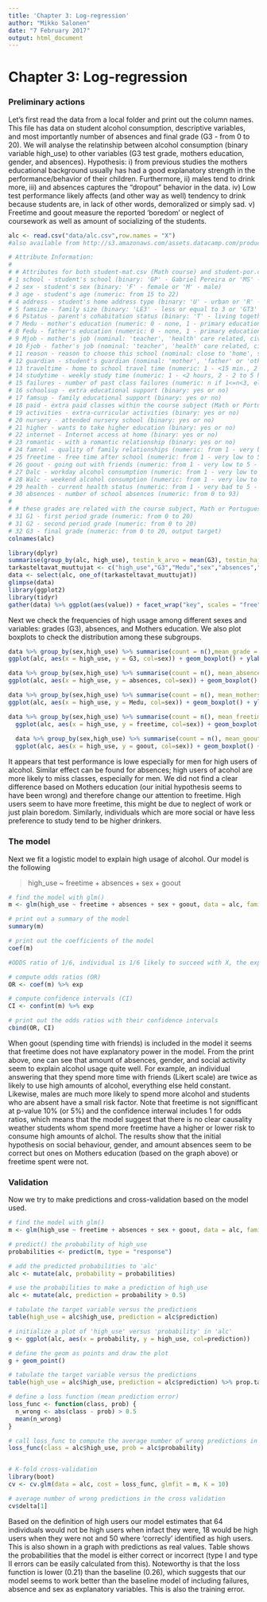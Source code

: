 ```yaml
---
title: 'Chapter 3: Log-regression'
author: "Mikko Salonen"
date: "7 February 2017"
output: html_document
---
```

# Chapter 3: Log-regression

### Preliminary actions

Let's first read the data from a local folder and print out the column names. This file has data on student alcohol consumption, descriptive variables, and most importantly number of absences and final grade (G3 - from 0 to 20). We will analyse the relatinship between alcohol consumption (binary variable high_use) to other variables (G3 test grade, mothers education, gender, and absences). Hypothesis: i) from previous studies the mothers educational background usually has had a good explanatory strength in the performance/behavior of their children. Furthermore, ii) males tend to drink more, iii) and absences captures the "dropout" behavior in the data. iv) Low test performance likely affects (and other way as well) tendency to drink because students are, in lack of other words, demoralized or simply sad. v) Freetime and goout measure the reported 'boredom' or neglect of coursework as well as amount of socializing of the students.

```r
alc <- read.csv("data/alc.csv",row.names = "X")
#also available from http://s3.amazonaws.com/assets.datacamp.com/production/course_2218/datasets/alc.txt 

# Attribute Information:
# 
# # Attributes for both student-mat.csv (Math course) and student-por.csv (Portuguese language course) datasets:
# 1 school - student's school (binary: 'GP' - Gabriel Pereira or 'MS' - Mousinho da Silveira)
# 2 sex - student's sex (binary: 'F' - female or 'M' - male)
# 3 age - student's age (numeric: from 15 to 22)
# 4 address - student's home address type (binary: 'U' - urban or 'R' - rural)
# 5 famsize - family size (binary: 'LE3' - less or equal to 3 or 'GT3' - greater than 3)
# 6 Pstatus - parent's cohabitation status (binary: 'T' - living together or 'A' - apart)
# 7 Medu - mother's education (numeric: 0 - none, 1 - primary education (4th grade), 2 Ã¢â‚¬â€œ 5th to 9th grade, 3 Ã¢â‚¬â€œ secondary education or 4 Ã¢â‚¬â€œ higher education)
# 8 Fedu - father's education (numeric: 0 - none, 1 - primary education (4th grade), 2 Ã¢â‚¬â€œ 5th to 9th grade, 3 Ã¢â‚¬â€œ secondary education or 4 Ã¢â‚¬â€œ higher education)
# 9 Mjob - mother's job (nominal: 'teacher', 'health' care related, civil 'services' (e.g. administrative or police), 'at_home' or 'other')
# 10 Fjob - father's job (nominal: 'teacher', 'health' care related, civil 'services' (e.g. administrative or police), 'at_home' or 'other')
# 11 reason - reason to choose this school (nominal: close to 'home', school 'reputation', 'course' preference or 'other')
# 12 guardian - student's guardian (nominal: 'mother', 'father' or 'other')
# 13 traveltime - home to school travel time (numeric: 1 - <15 min., 2 - 15 to 30 min., 3 - 30 min. to 1 hour, or 4 - >1 hour)
# 14 studytime - weekly study time (numeric: 1 - <2 hours, 2 - 2 to 5 hours, 3 - 5 to 10 hours, or 4 - >10 hours)
# 15 failures - number of past class failures (numeric: n if 1<=n<3, else 4)
# 16 schoolsup - extra educational support (binary: yes or no)
# 17 famsup - family educational support (binary: yes or no)
# 18 paid - extra paid classes within the course subject (Math or Portuguese) (binary: yes or no)
# 19 activities - extra-curricular activities (binary: yes or no)
# 20 nursery - attended nursery school (binary: yes or no)
# 21 higher - wants to take higher education (binary: yes or no)
# 22 internet - Internet access at home (binary: yes or no)
# 23 romantic - with a romantic relationship (binary: yes or no)
# 24 famrel - quality of family relationships (numeric: from 1 - very bad to 5 - excellent)
# 25 freetime - free time after school (numeric: from 1 - very low to 5 - very high)
# 26 goout - going out with friends (numeric: from 1 - very low to 5 - very high)
# 27 Dalc - workday alcohol consumption (numeric: from 1 - very low to 5 - very high)
# 28 Walc - weekend alcohol consumption (numeric: from 1 - very low to 5 - very high)
# 29 health - current health status (numeric: from 1 - very bad to 5 - very good)
# 30 absences - number of school absences (numeric: from 0 to 93)
# 
# # these grades are related with the course subject, Math or Portuguese:
# 31 G1 - first period grade (numeric: from 0 to 20)
# 31 G2 - second period grade (numeric: from 0 to 20)
# 32 G3 - final grade (numeric: from 0 to 20, output target) 
colnames(alc)
```

```r
library(dplyr)
summarise(group_by(alc, high_use), testin_k_arvo = mean(G3), testin_hajonta = sd(G3))
tarkasteltavat_muuttujat <- c("high_use","G3","Medu","sex","absences","freetime","goout")
data <- select(alc, one_of(tarkasteltavat_muuttujat))
glimpse(data)
library(ggplot2)
library(tidyr)
gather(data) %>% ggplot(aes(value)) + facet_wrap("key", scales = "free") +geom_bar()

```

Next we check the frequencies of high usage among different sexes  and variables: grades (G3), absences, and Mothers education. We also plot boxplots to check the distribution among these subgroups.


```r
data %>% group_by(sex,high_use) %>% summarise(count = n(),mean_grade = mean(G3))
ggplot(alc, aes(x = high_use, y = G3, col=sex)) + geom_boxplot() + ylab("grade") + ggtitle("High Alcohol Usage and Test Performance")

data %>% group_by(sex,high_use) %>% summarise(count = n(), mean_absences = mean(absences))
ggplot(alc, aes(x = high_use, y = absences, col=sex)) + geom_boxplot() + ylab("absences") + ggtitle("High Alcohol Usage and absences")

data %>% group_by(sex,high_use) %>% summarise(count = n(), mean_mothersEdu = mean(Medu))
ggplot(alc, aes(x = high_use, y = Medu, col=sex)) + geom_boxplot() + ylab("Mothers Education") + ggtitle("High Alcohol Usage and Mothers Education")

data %>% group_by(sex,high_use) %>% summarise(count = n(), mean_freetime = mean(freetime))
  ggplot(alc, aes(x = high_use, y = freetime, col=sex)) + geom_boxplot() + ylab("Freetime") + ggtitle("High Alcohol Usage and freetime")
  
  data %>% group_by(sex,high_use) %>% summarise(count = n(), mean_goout = mean(goout))
  ggplot(alc, aes(x = high_use, y = goout, col=sex)) + geom_boxplot() + ylab("Spend time with friends") + ggtitle("High Alcohol Usage and Going out")
```

It appears that test performance is lowe especially for men for high users of alcohol. Similar effect can be found for absences; high users of acohol are more likely to miss classes, especially for men. We did not find a clear difference based on Mothers education (our initial hypothesis seems to have been wrong) and therefore change our attention to freetime. High users seem to have more freetime, this might be due to neglect of work or just plain boredom. Similarly, individuals which are more social or have less preference to study tend to be higher drinkers.

### The model

Next we fit a logistic model to explain high usage of alcohol. Our model is the following 

> high_use ~ freetime + absences + sex + goout

```r
# find the model with glm()
m <- glm(high_use ~ freetime + absences + sex + goout, data = alc, family = "binomial")

# print out a summary of the model
summary(m)

# print out the coefficients of the model
coef(m)

#ODDS ratio of 1/6, individual is 1/6 likely to succeed with X, the exponent of the coefficients: exp(beta) = odds(Y|x+1)/odds(Y|x)

# compute odds ratios (OR)
OR <- coef(m) %>% exp

# compute confidence intervals (CI)
CI <- confint(m) %>% exp

# print out the odds ratios with their confidence intervals
cbind(OR, CI)
```

When goout (spending time with friends) is included in the model it seems that freetime does not have explanatory power in the model. From the print above, one can see that amount of absences, gender, and social activity seem to explain alcohol usage quite well. For example, an individual answering that they spend more time with friends (Likert scale) are twice as likely to use high amounts of alcohol, everything else held constant. Likewise, males are much more likely to spend more alcohol and students who are absent have a small risk factor. Note that freetime is not signifficant at p-value 10% (or 5%) and the confidence interwal includes 1 for odds ratios, which means that the model suggest that there is no clear causality weather students whom spend more freetime have a higher or lower risk to consume high amounts of alchol. The results show that the initial hypothesis on social behaviour, gender, and amount absences seem to be correct but ones on Mothers education (based on the graph above) or freetime spent were not.

### Validation

Now we try to make predictions and cross-validation based on the model used.

```r
# find the model with glm()
m <- glm(high_use ~ freetime + absences + sex + goout, data = alc, family = "binomial")

# predict() the probability of high_use
probabilities <- predict(m, type = "response")

# add the predicted probabilities to 'alc'
alc <- mutate(alc, probability = probabilities)

# use the probabilities to make a prediction of high_use
alc <- mutate(alc, prediction = probability > 0.5)

# tabulate the target variable versus the predictions
table(high_use = alc$high_use, prediction = alc$prediction)

# initialize a plot of 'high_use' versus 'probability' in 'alc'
g <- ggplot(alc, aes(x = probability, y = high_use, col=prediction))

# define the geom as points and draw the plot
g + geom_point()

# tabulate the target variable versus the predictions
table(high_use = alc$high_use, prediction = alc$prediction) %>% prop.table %>% addmargins()

# define a loss function (mean prediction error)
loss_func <- function(class, prob) {
  n_wrong <- abs(class - prob) > 0.5
  mean(n_wrong)
}

# call loss_func to compute the average number of wrong predictions in the (training) data
loss_func(class = alc$high_use, prob = alc$probability)


# K-fold cross-validation
library(boot)
cv <- cv.glm(data = alc, cost = loss_func, glmfit = m, K = 10)

# average number of wrong predictions in the cross validation
cv$delta[1]
```

Based on the definition of high users our model estimates that 64 individuals would not be high users when infact they were, 18 would be high users when they were not and 50 where 'correcly' identified as high users. This is also shown in a graph with predictions as real values. Table shows the probabilities that the model is either correct or incorrect (type I and type II errors can be easily calculated from this). Noteworthy is that the loss function is lower (0.21) than the baseline (0.26), which suggests that our model seems to work better than the baseline model of including failures, absence and sex as explanatory variables. This is also the training error.